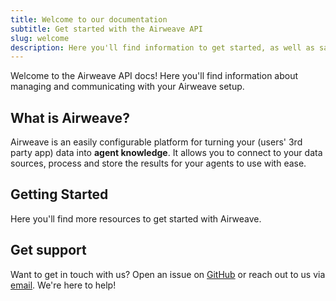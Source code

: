 ```yaml
---
title: Welcome to our documentation
subtitle: Get started with the Airweave API
slug: welcome
description: Here you'll find information to get started, as well as sample API / SDK Reference for the Airweave API.
---
```


Welcome to the Airweave API docs! Here you'll find information about managing and communicating with your Airweave setup.


## What is Airweave?

Airweave is an easily configurable platform for turning your (users' 3rd party app) data into **agent knowledge**. It allows you to connect to your data sources, process and store the results for your agents to use with ease.

## Getting Started

Here you'll find more resources to get started with Airweave.

<Cards>
  <Card title="API Reference" icon="fa-solid fa-code" href="/api-reference" />
  <Card
    title="Discord Community"
    icon="fa-brands fa-discord"
    href="https://discord.gg/484HY9Ehxt"
  />
  <Card
    title="Blog"
    icon="fa-solid fa-signal"
    href="https://blog.airweave.ai"
  />
  <Card
    title="GitHub"
    icon="fa-brands fa-github"
    href="https://github.com/airweave-ai/airweave"
  />
</Cards>

## Get support

Want to get in touch with us? Open an issue on [GitHub](https://github.com/airweave-ai/airweave/issues/new) or reach out to us via [email](mailto:support@airweave.ai). We're here to help!
